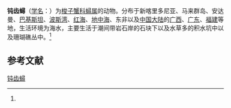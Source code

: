 {{Speciesbox
| name = 钝齿蟳
| status = 
| status_system = 
| image = 
| genus = Charybdis
| species = hellerii
| authority = (A. Milne-Edwards, 1867)<ref name='id11664'>{{cite web| url =http://www.bioinfo.cn/db05/BjdwSpecies.php?action=view&id=11664| title =钝齿蟳| work =《中国动物物种编目数据库》| publisher =中国科学院微生物研究所| author =中国科学院动物研究所| accessdate =2009-04-28| deadurl =yes| archiveurl =https://web.archive.org/web/20160305054014/http://www.bioinfo.cn/db05/BjdwSpecies.php?action=view&id=11664| archivedate =2016-03-05}}</ref>
}}

'''钝齿蟳'''（[[学名|学名]]：{{lang|la|''Charybdis hellerii''}}）为[[梭子蟹科|梭子蟹科]][[蟳属|蟳属]]的动物。分布于新喀里多尼亚、马来群岛、安达曼、[[巴基斯坦|巴基斯坦]]、[[波斯湾|波斯湾]]、[[红海|红海]]、[[地中海|地中海]]、东非以及[[中国大陆|中国大陆]]的[[广西|广西]]、[[广东|广东]]、[[福建|福建]]等地，生活环境为海水，主要生活于潮间带岩石岸的石块下以及水草多的积水坑中以及珊瑚礁丛中。<ref name='id11664'/>

== 参考文献 ==
{{reflist}}

{{Wikispecies|Charybdis hellerii}}
{{Taxonbar|from=Q4484756}}

[[Category:蟳属|钝齿蟳]]


{{螃蟹小作品}}